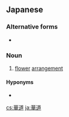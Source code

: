 ==Japanese==
{{ja-kanjitab|か|どう|yomi=on}}

===Alternative forms===
* {{l/ja|花道}}

===Noun===
{{ja-noun|かどう}}

# [[flower]] [[arrangement]]

====Hyponyms====
* {{ja-r|生花|いけばな}}

[[cs:華道]]
[[ja:華道]]